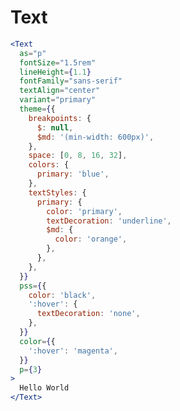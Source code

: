 # Text

```jsx live
<Text
  as="p"
  fontSize="1.5rem"
  lineHeight={1.1}
  fontFamily="sans-serif"
  textAlign="center"
  variant="primary"
  theme={{
    breakpoints: {
      $: null,
      $md: '(min-width: 600px)',
    },
    space: [0, 8, 16, 32],
    colors: {
      primary: 'blue',
    },
    textStyles: {
      primary: {
        color: 'primary',
        textDecoration: 'underline',
        $md: {
          color: 'orange',
        },
      },
    },
  }}
  pss={{
    color: 'black',
    ':hover': {
      textDecoration: 'none',
    },
  }}
  color={{
    ':hover': 'magenta',
  }}
  p={3}
>
  Hello World
</Text>
```
